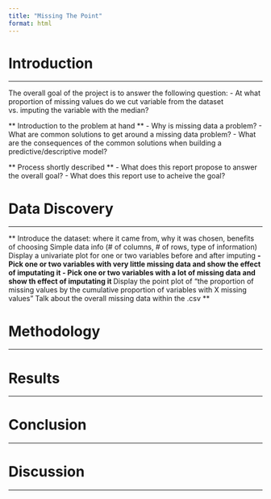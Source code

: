 ```yaml
---
title: "Missing The Point"
format: html
---
```


# Introduction
- - -

The overall goal of the project is to answer the following question:
- At what proportion of missing values do we cut variable from the dataset vs. imputing the variable with the median?

** Introduction to the problem at hand **
- Why is missing data a problem?
- What are common solutions to get around a missing data problem?
- What are the consequences of the common solutions when building a predictive/descriptive model?

** Process shortly described **
- What does this report propose to answer the overall goal?
- What does this report use to acheive the goal?

# Data Discovery
- - -

** Introduce the dataset: where it came from, why it was chosen, benefits of choosing **
** Simple data info (# of columns, # of rows, type of information) **
** Display a univariate plot for one or two variables before and after imputing **
- Pick one or two variables with very little missing data and show the effect of imputating it
- Pick one or two variables with a lot of missing data and show th effect of imputating it
** Display the point plot of "the proportion of missing values by the cumulative proportion of variables with X missing values" **
** Talk about the overall missing data within the .csv **

# Methodology
- - -




# Results
- - -





# Conclusion
- - -




# Discussion
- - -
